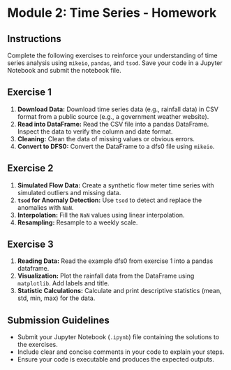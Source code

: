 # Module 2: Time Series - Homework

## Instructions

Complete the following exercises to reinforce your understanding of time series analysis using `mikeio`, `pandas`, and `tsod`. Save your code in a Jupyter Notebook and submit the notebook file.

## Exercise 1

1.  **Download Data:** Download time series data (e.g., rainfall data) in CSV format from a public source (e.g., a government weather website).
2.  **Read into DataFrame:** Read the CSV file into a pandas DataFrame. Inspect the data to verify the column and date format.
3.  **Cleaning:** Clean the data of missing values or obvious errors.
4.  **Convert to DFS0:** Convert the DataFrame to a dfs0 file using `mikeio`.

## Exercise 2

1.  **Simulated Flow Data:** Create a synthetic flow meter time series with simulated outliers and missing data.
2.  **`tsod` for Anomaly Detection:** Use `tsod` to detect and replace the anomalies with `NaN`.
3.  **Interpolation:** Fill the `NaN` values using linear interpolation.
4.  **Resampling:** Resample to a weekly scale.

## Exercise 3

1. **Reading Data:** Read the example dfs0 from exercise 1 into a pandas dataframe.
2. **Visualization:** Plot the rainfall data from the DataFrame using `matplotlib`. Add labels and title.
3. **Statistic Calculations:** Calculate and print descriptive statistics (mean, std, min, max) for the data.

## Submission Guidelines

-   Submit your Jupyter Notebook (`.ipynb`) file containing the solutions to the exercises.
-   Include clear and concise comments in your code to explain your steps.
-   Ensure your code is executable and produces the expected outputs.